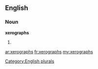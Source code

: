 ==English==

===Noun===
'''xerographs'''

# {{plural of|[[xerograph]]}}

[[Category:English plurals]]

[[ar:xerographs]]
[[fr:xerographs]]
[[my:xerographs]]